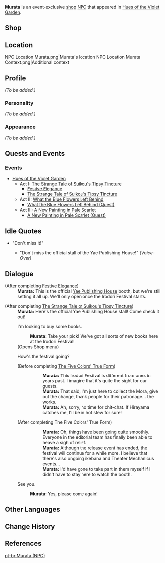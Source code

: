 {{Meta
<!-- Remove this template after adding the missing info -->
|missing_NPC_profile  = yes
}}
{{About|the event-exclusive NPC|the Pyro Archon|Murata}}
{{Character Infobox
|type             = Event NPC
|name             = Murata
|image            = NPC Murata.png
|region           = Inazuma
|title            = Yae Publishing House Editor
|affiliation      = Yae Publishing House
|voiceEN          = [https://www.reagankathryn.com/ Reagan Kathryn]<ref>Twitter: [https://twitter.com/reagankathryn_/status/1514680702712758279 EN VA Self Announcement]</ref>
}}
'''Murata''' is an event-exclusive [[shop]] [[NPC]] that appeared in [[Hues of the Violet Garden]].

==Shop==
{{Shop/Header|total=1|vendor=Murata (NPC)}}
{{Shop|The Saga of Hamavaran|specific=The Saga of Hamavaran (Preface)|1,500|1|total=1|type=Book}}
{{Shop|The Saga of Hamavaran|specific=The Saga of Hamavaran (I)|1,500|1|total=1|type=Book}}
{{Shop|The Saga of Hamavaran|specific=The Saga of Hamavaran (II)|1,500|1|total=1|type=Book}}
{{Shop|Treasured Tales of the Chouken Shinkageuchi|specific=Treasured Tales of the Chouken Shinkageuchi (I)|1,500|1|total=1|type=Book}}
{{Shop|The Serpent and Drakes of Tokoyokoku|specific=The Serpent and Drakes of Tokoyokoku|1,500|1|total=1|type=Book}}
{{Shop|Teyvat Travel Guide - Inazuma|1,500|1|total=1}}
{{Shop|Shogun Almighty: Reborn as Raiden With Unlimited Power|1,500|1|total=1}}
{{Shop|Pretty Please, Kitsune Guuji?|1,500|1|total=1}}
{{Shop|Hex & Hound|specific=Hex & Hound (X)|3,000|1|total=1|type=Book}}
{{Shop|Hex & Hound|specific=Hex & Hound (XI)|3,000|1|total=1|type=Book}}
{{Shop|New Chronicles of the Six Kitsune|specific=New Chronicles of the Six Kitsune: Prologue|3,000|1|total=1|type=Book}}
{{Shop|New Chronicles of the Six Kitsune|specific=New Chronicles of the Six Kitsune (I)|3,000|1|total=1|type=Book}}
{{Shop|New Chronicles of the Six Kitsune|specific=New Chronicles of the Six Kitsune (II)|3,000|1|total=1|type=Book}}
{{Shop|New Chronicles of the Six Kitsune|specific=New Chronicles of the Six Kitsune (IV)|3,000|1|total=1|type=Book}}
{{Shop|New Chronicles of the Six Kitsune|specific=New Chronicles of the Six Kitsune (V)|3,000|1|total=1|type=Book}}
{{Shop|A Legend of Sword|specific=A Legend of Sword (I)|3,000|1|total=1|type=Book}}
{{Shop|A Legend of Sword|specific=A Legend of Sword (II)|3,000|1|total=1|type=Book}}
{{Shop|A Legend of Sword|specific=A Legend of Sword (III)|3,000|1|total=1|type=Book}}
{{Shop|A Legend of Sword|specific=A Legend of Sword (IV)|3,000|1|total=1|type=Book}}
{{Shop|Princess Mina of the Fallen Nation|specific=Princess Mina of the Fallen Nation (I)|3,000|1|total=1|type=Book}}
{{Shop|Princess Mina of the Fallen Nation|specific=Princess Mina of the Fallen Nation (II)|3,000|1|total=1|type=Book}}
{{Shop|Princess Mina of the Fallen Nation|specific=Princess Mina of the Fallen Nation (III)|3,000|1|total=1|type=Book}}
{{Shop|Princess Mina of the Fallen Nation|specific=Princess Mina of the Fallen Nation (IV)|3,000|1|total=1|type=Book}}
{{Shop|Princess Mina of the Fallen Nation|specific=Princess Mina of the Fallen Nation (VI)|3,000|1|total=1|type=Book}}
{{Shop|Flowers for Princess Fischl|specific=Flowers for Princess Fischl (0)|3,000|1|total=1|type=Book}}
{{Shop/Footer|total=31,500}}

==Location==
<gallery hideaddbutton="true" captionalign="center">
NPC Location Murata.png|Murata's location
NPC Location Murata Context.png|Additional context
</gallery>

==Profile==
<!-- detailed story/lore information goes here -->
''(To be added.)''

===Personality===
''(To be added.)''

===Appearance===
''(To be added.)''

==Quests and Events==
===Events===
*[[Hues of the Violet Garden]]
**Act I: [[The Strange Tale of Suikou's Tipsy Tincture]]
***[[Festive Elegance]]
***[[The Strange Tale of Suikou's Tipsy Tincture (Quest)|The Strange Tale of Suikou's Tipsy Tincture]]
**Act II: [[What the Blue Flowers Left Behind]]
***[[What the Blue Flowers Left Behind (Quest)]]
**Act III: [[A New Painting in Pale Scarlet]]
***[[A New Painting in Pale Scarlet (Quest)]]

==Idle Quotes==
*"Don't miss it!"
**{{A|VO Murata 01 (Irodori).ogg}} "Don't miss the official stall of the Yae Publishing House!" ''(Voice-Over)''

==Dialogue==
{{Dialogue start}}
;(After completing [[Festive Elegance]])
:'''Murata:''' This is the official [[Yae Publishing House]] booth, but we're still setting it all up. We'll only open once the Irodori Festival starts.

;(After completing [[The Strange Tale of Suikou's Tipsy Tincture (Quest)|The Strange Tale of Suikou's Tipsy Tincture]])
:'''Murata:''' Here's the official Yae Publishing House stall! Come check it out!
:{{DIcon|Shop}} I'm looking to buy some books.
::'''Murata:''' Take your pick! We've got all sorts of new books here at the Irodori Festival!
:;(Opens Shop menu)
:{{DIcon}} How's the festival going?
:;(Before completing [[The Five Colors' True Form]])
:::'''Murata:''' This Irodori Festival is different from ones in years past. I imagine that it's quite the sight for our guests.
:::'''Murata:''' That said, I'm just here to collect the Mora, give out the change, thank people for their patronage... the works.
:::'''Murata:''' Ah, sorry, no time for chit-chat. If Hirayama catches me, I'll be in hot stew for sure!
:;(After completing The Five Colors' True Form)
:::'''Murata:''' Oh, things have been going quite smoothly. Everyone in the editorial team has finally been able to heave a sigh of relief.
:::'''Murata:''' Although the release event has ended, the festival will continue for a while more. I believe that there's also ongoing ikebana and Theater Mechanicus events...
:::'''Murata:''' I'd have gone to take part in them myself if I didn't have to stay here to watch the booth.
:{{DIcon}} See you.
::'''Murata:''' Yes, please come again!
{{Dialogue end}}

==Other Languages==
{{Other Languages
|default_hidden = 1
|en      = Murata
|zhs     = 村田
|zhs_rm  = Cūntián
|zht     = 村田
|zht_rm  = Cūntián
|ja      = 村田
|ja_rm   = Murata
|ko      = 무라타
|ko_rm   = Murata
|es      = Murata
|fr      = Murata
|ru      = Мурата
|th      = Murata
|vi      = Murata
|de      = Murata
|id      = Murata
|pt      = Murata
}}

==Change History==
{{Change History|2.6}}

==References==
{{Reflist}}
[[pt-br:Murata (NPC)]]